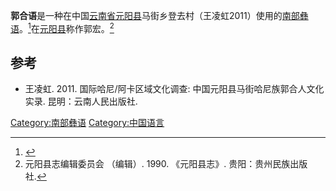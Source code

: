 {{Citation style|time=2021-04-21T01:58:37+00:00}}
{{Infobox language
|name=郭合语
|nativename=
|states=[[中国|中国]]
|region=[[云南|云南]]
|ethnicity=[[哈尼族|哈尼族]]
|speakers=？
|date=
|ref=
|familycolor=汉藏语系
|fam2=（[[藏缅语族|藏缅语族]]）
|fam3=[[缅彝语群|缅彝语群]]
|fam4=[[彝语支|彝语支]]
|fam5=[[彝语南部方言|彝语南部方言]]
|fam6=[[哈尼语|哈尼语]]
|iso3=none
|glotto=guoh1234
|glottorefname=Guohue [sic]
}}

'''郭合语'''是一种在中国[[云南省|云南省]][[元阳县|元阳县]]马街乡登去村（王凌虹2011）使用的[[哈尼语|南部彝语]]。<ref name="Guohe">{{Cite web |url=http://www.ynszxc.gov.cn/villagePage/vIndex.aspx?departmentid=198280 |title=元阳县马街乡登云村委会 |access-date=2021-03-26 |archive-date=2017-12-31 |archive-url=https://web.archive.org/web/20171231212451/http://www.ynszxc.gov.cn/villagePage/vIndex.aspx?departmentid=198280 |dead-url=no }}</ref>在[[元阳县|元阳县]]称作郭宏。<ref>元阳县志编辑委员会 （编辑）. 1990. 《元阳县志》. 贵阳：贵州民族出版社.</ref>{{rp|625}}

==参考==
{{Reflist}}
*王凌虹. 2011. 国际哈尼/阿卡区域文化调查: 中国元阳县马街哈尼族郭合人文化实录. 昆明：云南人民出版社. {{ISBN|978-7-222-07409-5}}

{{語言小作品}}
{{汉藏语系}}
{{Lolo-Burmese languages}}

[[Category:南部彝语|Category:南部彝语]]
[[Category:中国语言|Category:中国语言]]